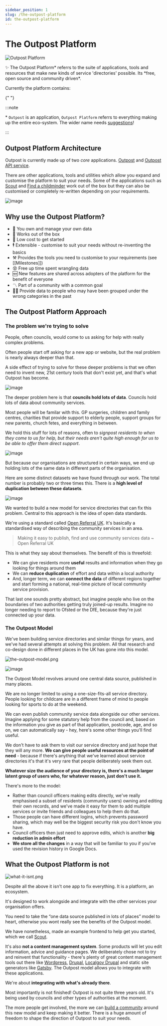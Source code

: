 ```yaml
---
sidebar_position: 1
slug: /the-outpost-platform
id: the-outpost-platform
---
```


# The Outpost Platform



<ImageWindow transparent={true}>

![Outpost Platform](/img/outpost-platform/intro-outpost-platform.png)

</ImageWindow>

✨ The Outpost Platform* referrs to the suite of applications, tools and resources that make new kinds of service 'directories' possible. Its *free, open source and community driven\*.

Currently the platform contains:

<OutpostPlatformParts />{" "}

:::note

\* `Outpost` is an application, `Outpost Platform` referrs to everything making up the entire eco-system. The wider name needs [suggestions](https://github.com/wearefuturegov/outpost/discussions)!

:::

<TOCInline toc={toc} />

## Outpost Platform Architecture

Outpost is currently made up of two _core_ applications. [Outpost](outpost) and [Outpost API service](outpost-api-service).

There are other applications, tools and utilities which allow you expand and customise the platform to suit your needs. Some of the applications such as [Scout](scout) and [Find a childminder](find-a-childminder) work out of the box but they can also be customised or completely re-written depending on your requirements.

<ImageWindow size="auto"  transparent={true}>

![image](/img/outpost-platform/diagrams/diagram-outpost-architecture.png)

</ImageWindow>

## Why use the Outpost Platform?

- 💽 You own and manage your own data
- 🎁 Works out of the box
- 🔅 Low cost to get started
- 🕴 Extensible - customise to suit your needs without re-inventing the basics
- ⚒ Provides the tools you need to customise to your requirements (see [[Milestones]])
- 😵 Free up time spent wrangling data
- 🆕 New features are shared across adopters of the platform for the benefit of everyone
- 〽 Part of a community with a common goal
- 👨‍👦 Provide data to people who may have been grouped under the wrong categories in the past

## The Outpost Platform Approach

### The problem we're trying to solve

People, often councils, would come to us asking for help with really complex problems.

Often people start off asking for a new app or website, but the real problem is nearly always deeper than that.

A side effect of trying to solve for these deeper problems is that we often need to invent new, 21st century tools that don't exist yet, and that's what Outpost has become.

<ImageWindow size="auto" transparent={true}>

![image](/img/outpost-platform/the-outpost-platform/councils-hold-lots-of-data.png)

</ImageWindow>

The deeper problem here is that **councils hold lots of data**. Councils hold lots of data about community services.

Most people will be familar with this. GP surgeries, children and family centres, charities that provide support to elderly people, support groups for new parents, church fetes, and everything in between.

We hold this stuff for lots of reasons, often to _signpost residents to when they come to us for help, but their needs aren't quite high enough for us to be able to offer them direct support_.

<ImageWindow size="auto" transparent={true}>

![image](/img/outpost-platform/the-outpost-platform/councils-hold-lots-of-the-same-data.png)

</ImageWindow>

But because our organisations are structured in certain ways, we end up holding lots of the same data in different parts of the organisation.

Here are some distinct datasets we have found through our work. The total number is probably two or three times this. There is a **high level of duplication between these datasets**.

<ImageWindow size="auto" transparent={true}>

![image](/img/outpost-platform/the-outpost-platform/examples-of-data-duplication.png)

</ImageWindow>

We wanted to build a new model for service directories that can fix this problem. Central to this approach is the idea of open data standards.

We're using a standard called [Open Referral UK](https://openreferraluk.org/). It's basically a standardised way of describing the community services in an area.

> Making it easy to publish, find and use community services data
> ~ Open Referral UK

This is what they say about themselves. The benefit of this is threefold:

- We can give residents more **useful** results and information when they go looking for things around them
- We can **reduce duplication** of effort and data within a local authority
- And, longer term, we can **connect the data** of different regions together and start forming a national, real-time picture of local community service provision.

That last one sounds pretty abstract, but imagine people who live on the boundaries of two authorities getting truly joined-up results. Imagine no longer needing to report to Ofsted or the DfE, because they're just connected up your data.

### The Outpost Model

We've been building service directories and similar things for years, and we've had several attempts at solving this problem. All that research and co-design done in different places in the UK has gone into this model.

<ImageWindow size="auto" transparent={true}>

![the-outpost-model.png](/img/outpost-platform/diagrams/diagram-the-outpost-model.png)

</ImageWindow>

<ImageWindow size="auto" transparent={true}>

![image](/img/outpost-platform/diagrams/diagram-outpost-platform.png)

</ImageWindow>

The Outpost Model revolves around one central data source, published in many places.

We are no longer limited to using a one-size-fits-all service directory. People looking for childcare are in a different frame of mind to people looking for sports to do at the weekend.

We can even publish community service data alongside our other services. Imagine applying for some statutory help from the council and, based on the information you give as part of that application, postcode, age, and so on, we can automatically say - hey, here's some other things you'll find useful.

We don't have to ask them to visit our service directory and just hope that they will any more. **We can give people useful resources at the point of need** - because if there's anything that we've learned about service directories it's that it's very rare that people deliberately seek them out.

**Whatever size the audience of your directory is, there's a much larger latent group of users who, for whatever reason, just don't use it.**

There's more to the model:

- Rather than council officers making edits directly, we've really emphasised a subset of residents (community users) owning and editing their own records, and we've made it easy for them to add multiple services or invite friends and colleagues to help them do that.
- Those people can have different logins, which prevents password sharing, which may well be the biggest security risk you don't know you have.
- Council officers then just need to approve edits, which is another **big reduction in admin effort**
- **We store all the changes** in a way that will be familiar to you if you've used the revision history in Google Docs.

## What the Outpost Platform is not

<ImageWindow size="auto" transparent={true}>

![what-it-isnt.png](/img/outpost-platform/the-outpost-platform/what-it-isnt.png)

</ImageWindow>

Despite all the above it isn't one app to fix everything. It is a platform, an ecosystem.

It's designed to work alongside and integrate with the other services your organisation offers.

You need to take the “one data source published in lots of places” model to heart, otherwise you wont really see the benefits of the Outpost model.

We have nonetheless, made an example frontend to help get you started, which we call [Scout](https://github.com/wearefuturegov/scout-x).

It's also **not a content management system**. Some products will let you edit information, advice and guidance pages. We deliberately chose not to try and reinvent that functionality - there's plenty of great content management tools out there like [Wordpress](https://wordpress.com/), [Drupal](https://drupal.org/), [Localgov Drupal](https://localgovdrupal.org/) and static site generators like [Gatsby](https://www.gatsbyjs.com/). The Outpost model allows you to integrate with these applications.

We're about **integrating with what's already there**.

Most importantly is not finished! Outpost is not quite three years old. It's being used by councils and other types of authorities at the moment.

The more people get involved, the more we can [build a community](https://github.com/wearefuturegov/outpost/discussions) around this new model and keep making it better. There is a huge amount of freedom to shape the direction of Outpost to suit your needs.
